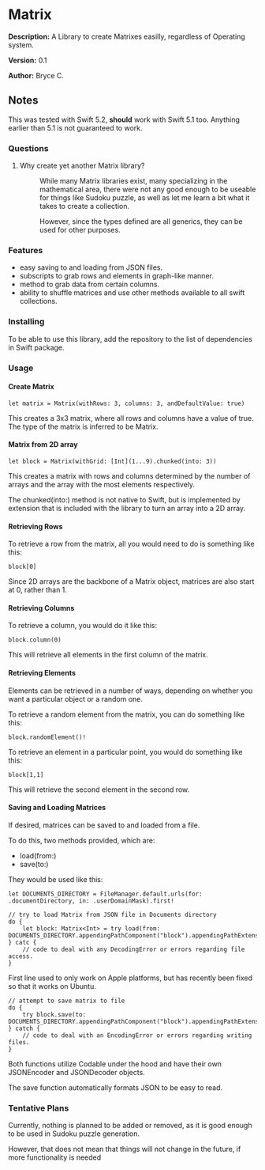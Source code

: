 =Matrix=

'''Description:''' A Library to create Matrixes easilly, regardless of Operating system.

'''Version:''' 0.1

'''Author:''' Bryce C.

==Notes==

This was tested with Swift 5.2, <strong>should</strong> work with Swift 5.1 too. Anything earlier than 5.1 is not guaranteed to work.

===Questions===

<ol>
<li>
<dl>
<dt span=fontweight:bold">Why create yet another Matrix library?</dt>
<dd>
<p>While many Matrix libraries exist, many specializing in the mathematical area, there were not any good enough to be useable for things like Sudoku puzzle, as well as let me learn a bit what it takes to create a collection.</p>
<p>However, since the types defined are all generics, they can be used for other purposes.</p>
</dd>
</dl>
</li>
</ol>

===Features===

<ul>
<li>easy saving to and loading from JSON files.</li>
<li>subscripts to grab rows and elements in graph-like manner.</li>
<li>method to grab data from certain columns.</li>
<li>ability to shuffle matrices and use other methods available to all swift collections.</li>
</ul>

===Installing===

To be able to use this library, add the repository to the list of dependencies in Swift package.

===Usage===

====Create Matrix====

<pre>
let matrix = Matrix(withRows: 3, columns: 3, andDefaultValue: true)
</pre>

This creates a 3x3 matrix, where all rows and columns have a value of true. The type of the matrix is inferred to be Matrix<Bool>.

====Matrix from 2D array====

<pre>
let block = Matrix(withGrid: [Int](1...9).chunked(into: 3))
</pre>

This creates a matrix with rows and columns determined by the number of arrays and the array with the most elements respectively.

The chunked(into:) method is not native to Swift, but is implemented by extension that is included with the library to turn an array into a 2D array.

====Retrieving Rows====

To retrieve a row from the matrix, all you would need to do is something like this:

<pre>
block[0]
</pre>

Since 2D arrays are the backbone of a Matrix object, matrices are also start at 0, rather than 1.

====Retrieving Columns====

To retrieve a column, you would do it like this:

<pre>
block.column(0)
</pre>

This will retrieve all elements in the first column of the matrix.

====Retrieving Elements====

Elements can be retrieved in a number of ways, depending on whether you want a particular object or a random one.

To retrieve a random element from the matrix, you can do something like this:

<pre>
block.randomElement()!
</pre>

To retrieve an element in a particular point, you would do something like this:

<pre>
block[1,1]
</pre>

This will retrieve the second element in the second row.

====Saving and Loading Matrices====

If desired, matrices can be saved to and loaded from a file.

To do this, two methods provided, which are:

<ul>
<li>load(from:)</li>
<li>save(to:)</li>
</ul>

They would be used like this:

<pre>
let DOCUMENTS_DIRECTORY = FileManager.default.urls(for: .documentDirectory, in: .userDomainMask).first!

// try to load Matrix from JSON file in Documents directory
do {
    let block: Matrix<Int> = try load(from: DOCUMENTS_DIRECTORY.appendingPathComponent("block").appendingPathExtension("json")) 
} catc {
    // code to deal with any DecodingError or errors regarding file access.
}
</pre>

First line used to only work on Apple platforms, but has recently been fixed so that it works on Ubuntu.

<pre>
// attempt to save matrix to file
do {
    try block.save(to: DOCUMENTS_DIRECTORY.appendingPathComponent("block").appendingPathExtension("json"))
} catch {
    // code to deal with an EncodingError or errors regarding writing files.
}
</pre>

Both functions utilize Codable under the hood and have their own JSONEncoder and JSONDecoder objects.

The save function automatically formats JSON to be easy to read.

===Tentative Plans===

Currently, nothing is planned to be added or removed, as it is good enough to be used in Sudoku puzzle generation.

However, that does not mean that things will not change in the future, if more functionality is needed